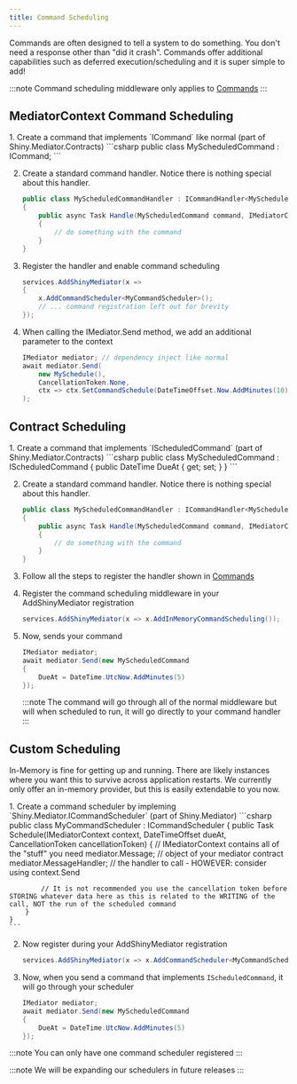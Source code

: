 ```yaml
---
title: Command Scheduling
---
```


Commands are often designed to tell a system to do something.  You don't need a response other than "did it crash".  Commands offer additional capabilities such as deferred execution/scheduling and it is super simple to add!

:::note
Command scheduling middleware only applies to [Commands](/mediator/commands)
:::

## MediatorContext Command Scheduling

<Steps>
1. Create a command that implements `ICommand` like normal (part of Shiny.Mediator.Contracts)
    ```csharp
    public class MyScheduledCommand : ICommand;
    ```

2. Create a standard command handler.  Notice there is nothing special about this handler.
    ```csharp
    public class MyScheduledCommandHandler : ICommandHandler<MyScheduledCommand>
    {
        public async Task Handle(MyScheduledCommand command, IMediatorContext context, CancellationToken ct)
        {
            // do something with the command
        }
    }
    ```
3. Register the handler and enable command scheduling
    ```csharp
    services.AddShinyMediator(x => 
    {
        x.AddCommandScheduler<MyCommandScheduler>();
        // ... command registration left out for brevity
    });
    ```
3. When calling the IMediator.Send method, we add an additional parameter to the context
    ```csharp
    IMediator mediator; // dependency inject like normal
    await mediator.Send(
        new MySchedule(), 
        CancellationToken.None,
        ctx => ctx.SetCommandSchedule(DateTimeOffset.Now.AddMinutes(10))
    );
    ```
</Steps>

## Contract Scheduling

<Steps>
1. Create a command that implements `IScheduledCommand` (part of Shiny.Mediator.Contracts)
    ```csharp
    public class MyScheduledCommand : IScheduledCommand
    {
        public DateTime DueAt { get; set; }
    }
    ```

2. Create a standard command handler.  Notice there is nothing special about this handler.
    ```csharp
    public class MyScheduledCommandHandler : ICommandHandler<MyScheduledCommand>
    {
        public async Task Handle(MyScheduledCommand command, IMediatorContext context, CancellationToken ct)
        {
            // do something with the command
        }
    }
    ```

3. Follow all the steps to register the handler shown in [Commands](/mediator/commands)
4. Register the command scheduling middleware in your AddShinyMediator registration
    ```csharp
    services.AddShinyMediator(x => x.AddInMemoryCommandScheduling());
    ```

5. Now, sends your command
    ```csharp
    IMediator mediator;
    await mediator.Send(new MyScheduledCommand
    {
        DueAt = DateTime.UtcNow.AddMinutes(5)
    });
    ```

    :::note
    The command will go through all of the normal middleware but will when scheduled to run, it will go directly to your command handler 
    :::

</Steps>

## Custom Scheduling

In-Memory is fine for getting up and running.  There are likely instances where you want this to survive across application restarts.  We currently only offer an in-memory provider, but this is easily extendable to you now.


<Steps>
1. Create a command scheduler by impleming `Shiny.Mediator.ICommandScheduler` (part of Shiny.Mediator)
    ```csharp
    public class MyCommandScheduler : ICommandScheduler
    {
        public Task Schedule(IMediatorContext context, DateTimeOffset dueAt, CancellationToken cancellationToken)
        {
            // IMediatorContext contains all of the "stuff" you need
            mediator.Message; // object of your mediator contract
            mediator.MessageHandler; // the handler to call - HOWEVER: consider using context.Send

            // It is not recommended you use the cancellation token before STORING whatever data here as this is related to the WRITING of the call, NOT the run of the scheduled command
        }
    }
    ```
    
2. Now register during your AddShinyMediator registration
    ```csharp
    services.AddShinyMediator(x => x.AddCommandScheduler<MyCommandScheduler>());
    ```

3. Now, when you send a command that implements `IScheduledCommand`, it will go through your scheduler
    ```csharp
    IMediator mediator;
    await mediator.Send(new MyScheduledCommand
    {
        DueAt = DateTime.UtcNow.AddMinutes(5)
    });
    ```
</Steps>

:::note
You can only have one command scheduler registered
:::

:::note
We will be expanding our schedulers in future releases
:::